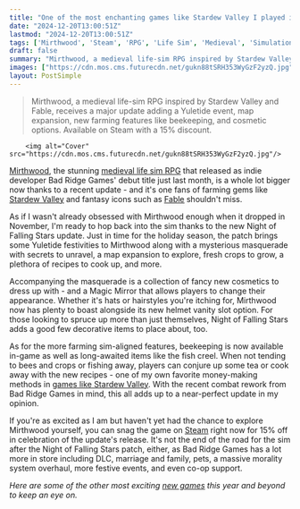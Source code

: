 ```yaml
---
title: "One of the most enchanting games like Stardew Valley I played in 2024 just got a big new update, placing the medieval life sim RPG back on my radar"
date: "2024-12-20T13:00:51Z"
lastmod: "2024-12-20T13:00:51Z"
tags: ['Mirthwood', 'Steam', 'RPG', 'Life Sim', 'Medieval', 'Simulation', 'Stardew Valley', 'Fable', 'Indie']
draft: false
summary: "Mirthwood, a medieval life-sim RPG inspired by Stardew Valley and Fable, receives a major update adding a Yuletide event, map expansion, new farming features like beekeeping, and cosmetic options.  Available on Steam with a 15% discount."
images: ["https://cdn.mos.cms.futurecdn.net/gukn88tSRH353WyGzF2yzQ.jpg"]
layout: PostSimple
---
```

> Mirthwood, a medieval life-sim RPG inspired by Stardew Valley and Fable, receives a major update adding a Yuletide event, map expansion, new farming features like beekeeping, and cosmetic options.  Available on Steam with a 15% discount.


        <img alt="Cover" src="https://cdn.mos.cms.futurecdn.net/gukn88tSRH353WyGzF2yzQ.jpg"/>
        
[<u>Mirthwood</u>](https://www.gamesradar.com/mirthwood-trailer-announcement/), the stunning [<u>medieval life sim RPG</u>](https://www.gamesradar.com/games/simulation/mirthwood-spins-stardew-valley-into-a-medieval-life-sim-rpg-with-more-war-a-hint-of-fable-and-a-fully-simulated-breathing-world/) that released as indie developer Bad Ridge Games' debut title just last month, is a whole lot bigger now thanks to a recent update - and it's one fans of farming gems like [<u>Stardew Valley</u>](https://www.gamesradar.com/stardew-valley-guide/) and fantasy icons such as [<u>Fable</u>](https://www.gamesradar.com/fable/) shouldn't miss.

As if I wasn't already obsessed with Mirthwood enough when it dropped in November, I'm ready to hop back into the sim thanks to the new Night of Falling Stars update. Just in time for the holiday season, the patch brings some Yuletide festivities to Mirthwood along with a mysterious masquerade with secrets to unravel, a map expansion to explore, fresh crops to grow, a plethora of recipes to cook up, and more.

Accompanying the masquerade is a collection of fancy new cosmetics to dress up with - and a Magic Mirror that allows players to change their appearance. Whether it's hats or hairstyles you're itching for, Mirthwood now has plenty to boast alongside its new helmet vanity slot option. For those looking to spruce up more than just themselves, Night of Falling Stars adds a good few decorative items to place about, too.

As for the more farming sim-aligned features, beekeeping is now available in-game as well as long-awaited items like the fish creel. When not tending to bees and crops or fishing away, players can conjure up some tea or cook away with the new recipes - one of my own favorite money-making methods in [<u>games like Stardew Valley</u>](https://www.gamesradar.com/games-like-stardew-valley/). With the recent combat rework from Bad Ridge Games in mind, this all adds up to a near-perfect update in my opinion.

If you're as excited as I am but haven't yet had the chance to explore Mirthwood yourself, you can snag the game on [<u>Steam</u>](https://store.steampowered.com/app/2272900/Mirthwood/) right now for 15% off in celebration of the update's release. It's not the end of the road for the sim after the Night of Falling Stars patch, either, as Bad Ridge Games has a lot more in store including DLC, marriage and family, pets, a massive morality system overhaul, more festive events, and even co-op support.

*Here are some of the other most exciting *[<u><em>new games</em></u>](https://www.gamesradar.com/video-game-release-dates/)* this year and beyond to keep an eye on.*
        